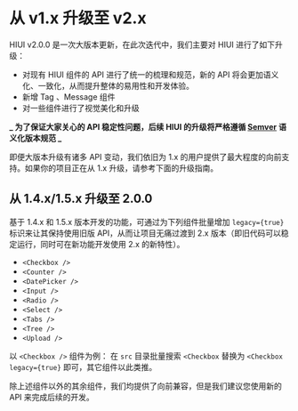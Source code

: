 # 从 v1.x 升级至 v2.x

HIUI v2.0.0 是一次大版本更新，在此次迭代中，我们主要对 HIUI 进行了如下升级：

- 对现有 HIUI 组件的 API 进行了统一的梳理和规范，新的 API 将会更加语义化、一致化，从而提升整体的易用性和开发体验。
- 新增 Tag 、Message 组件
- 对一些组件进行了视觉美化和升级

**_ 为了保证大家关心的 API 稳定性问题，后续 HIUI 的升级将严格遵循 [Semver](https://semver.org/lang/zh-CN/) 语义化版本规范 _**

即便大版本升级有诸多 API 变动，我们依旧为 1.x 的用户提供了最大程度的向前支持。如果你的项目正在从 1.x 升级，请参考下面的升级指南。

## 从 1.4.x/1.5.x 升级至 2.0.0

基于 1.4.x 和 1.5.x 版本开发的功能，可通过为下列组件批量增加 `legacy={true}` 标识来让其保持使用旧版 API，从而让项目无痛过渡到 2.x 版本（即旧代码可以稳定运行，同时可在新功能开发使用 2.x 的新特性）。

- `<Checkbox />`
- `<Counter />`
- `<DatePicker />`
- `<Input />`
- `<Radio />`
- `<Select />`
- `<Tabs />`
- `<Tree />`
- `<Upload />`

以 `<Checkbox />` 组件为例：
在 `src` 目录批量搜索 `<Checkbox` 替换为 `<Checkbox legacy={true}` 即可，其它组件以此类推。

除上述组件以外的其余组件，我们均提供了向前兼容，但是我们建议您使用新的 API 来完成后续的开发。
